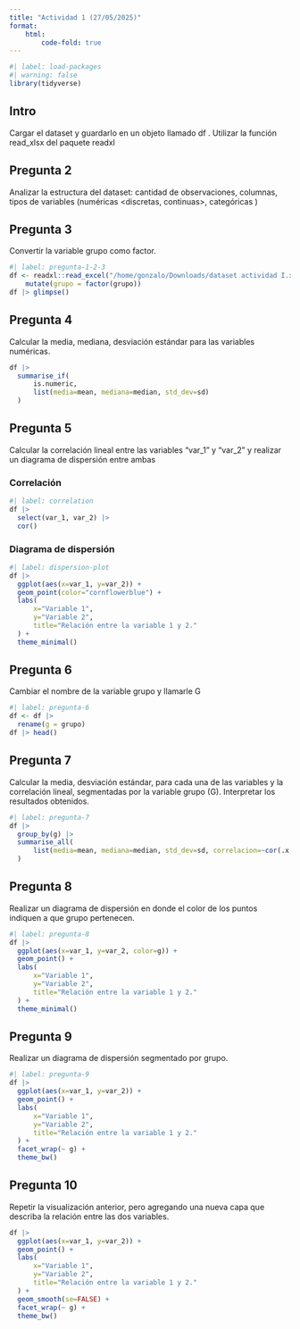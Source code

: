 ```yaml
---
title: "Actividad 1 (27/05/2025)"
format:
    html:
        code-fold: true
---
```


```r
#| label: load-packages
#| warning: false
library(tidyverse)
```

## Intro

Cargar el dataset y guardarlo en un objeto llamado df . Utilizar la función read_xlsx del paquete readxl

## Pregunta 2

Analizar la estructura del dataset: cantidad de observaciones, columnas, tipos de variables (numéricas \<discretas, continuas\>, categóricas )

## Pregunta 3

Convertir la variable grupo como factor.

```r
#| label: pregunta-1-2-3
df <- readxl::read_excel("/home/gonzalo/Downloads/dataset actividad I.xlsx") |>
    mutate(grupo = factor(grupo))
df |> glimpse()
```

## Pregunta 4

Calcular la media, mediana, desviación estándar para las variables numéricas.

```r
df |>
  summarise_if(
      is.numeric,
      list(media=mean, mediana=median, std_dev=sd)
  )
```

## Pregunta 5

Calcular la correlación lineal entre las variables "var_1" y "var_2" y realizar un diagrama de dispersión entre ambas

### Correlación

```r
#| label: correlation
df |>
  select(var_1, var_2) |>
  cor()
```

### Diagrama de dispersión

```r
#| label: dispersion-plot
df |>
  ggplot(aes(x=var_1, y=var_2)) +
  geom_point(color="cornflowerblue") +
  labs(
      x="Variable 1",
      y="Variable 2",
      title="Relación entre la variable 1 y 2."
  ) +
  theme_minimal()
```

## Pregunta 6

Cambiar el nombre de la variable grupo y llamarle G

```r
#| label: pregunta-6
df <- df |>
  rename(g = grupo)
df |> head()
```

## Pregunta 7

Calcular la media, desviación estándar, para cada una de las variables y la correlación lineal, segmentadas por la variable grupo (G). Interpretar los resultados obtenidos.

```r
#| label: pregunta-7
df |>
  group_by(g) |>
  summarise_all(
      list(media=mean, mediana=median, std_dev=sd, correlacion=~cor(.x, var_2))
  )
```

## Pregunta 8

Realizar un diagrama de dispersión en donde el color de los puntos indiquen a que grupo pertenecen.

```r
#| label: pregunta-8
df |>
  ggplot(aes(x=var_1, y=var_2, color=g)) +
  geom_point() +
  labs(
      x="Variable 1",
      y="Variable 2",
      title="Relación entre la variable 1 y 2."
  ) +
  theme_minimal()
```

## Pregunta 9

Realizar un diagrama de dispersión segmentado por grupo.

```r
#| label: pregunta-9
df |>
  ggplot(aes(x=var_1, y=var_2)) +
  geom_point() +
  labs(
      x="Variable 1",
      y="Variable 2",
      title="Relación entre la variable 1 y 2."
  ) +
  facet_wrap(~ g) +
  theme_bw()
```

## Pregunta 10

Repetir la visualización anterior, pero agregando una nueva capa que describa la relación entre las dos variables.

```r
df |>
  ggplot(aes(x=var_1, y=var_2)) +
  geom_point() +
  labs(
      x="Variable 1",
      y="Variable 2",
      title="Relación entre la variable 1 y 2."
  ) +
  geom_smooth(se=FALSE) +
  facet_wrap(~ g) +
  theme_bw()
```